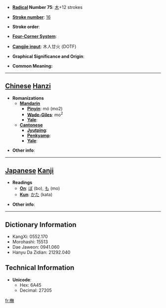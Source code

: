 * '''[[Wiktionary:Chinese radical index| Radical]] Number 75''': [[Wiktionary:Chinese radical index 木|木]]+12 strokes

* '''[[Wiktionary:Chinese total strokes index|Stroke number]]''': [[Wiktionary:Chinese total strokes index 16|16]]

* '''Stroke order''': 

* '''[[Wiktionary:Chinese four corner index|Four-Corner System]]''': 

* '''[[Wiktionary:Chinese Cangjie index|Cangjie input]]''': 木人廿火 (DOTF)

* '''Graphical Significance and Origin''': 

* '''Common Meaning:''' {{rfdef}}

----

==[[Chinese]] [[Hanzi]]==

* '''Romanizations'''
** '''[[Mandarin]]'''
*** '''[[Pinyin]]''': mó (mo2)
*** '''[[Wade-Giles]]''': mo<sup>2</sup>
*** '''[[Yale]]''': 
** '''[[Cantonese]]'''
*** '''[[Jyutping]]''':
*** '''[[Penkyamp]]''': 
*** '''[[Yale]]''': 

* '''Other info''': 

----

==[[Japanese]] [[Kanji]]==

* '''Readings'''
** '''[[On]]''': [[ぼ]] (bo), [[も]] (mo)
** '''[[Kun]]''': [[かた]] (kata)

* '''Other info''':  

----

==Dictionary Information==

* KangXi: 0552.170
* Morohashi: 15513
* Dae Jaweon: 0941.060
* Hanyu Da Zidian: 21292.040

==Technical Information==

* '''Unicode''':
** Hex: 6A45
** Decimal: 27205

[[fr:橅]]